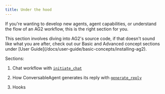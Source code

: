 ```yaml
---
title: Under the hood
---
```


If you're wanting to develop new agents, agent capabilities, or understand the flow of an AG2 workflow, this is the right section for you.

<Tip>
This section involves diving into AG2's source code, if that doesn't sound like what you are after, check out our Basic and Advanced concept sections under [User Guide](/docs/user-guide/basic-concepts/installing-ag2).
</Tip>

Sections:

1. Chat workflow with [`initiate_chat`](./initiate-chat)

2. How ConversableAgent generates its reply with [`generate_reply`](./generate-reply)

3. Hooks
